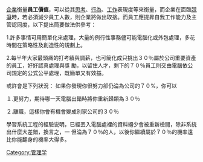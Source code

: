 {{Unreferenced|time=2017-12-11T13:00:41+00:00}}
[[企業|企業]]衡量'''員工價值'''，可以從其[[思考|思考]]、[[行為|行為]]、[[工作|工作]]表現度等來衡量，而企業在面臨[[競爭|競爭]]時，若必須減少員工人數，則企業將做出取捨。而員工應提昇自我工作能力及主管認同度，以下提出簡要做法供參考：

1.許多事情可用簡單化來處理，大量的例行性事務儘可能電腦化或外包處理，多花時間在策略性及創造性的規劃上。 

2.每半年大家最頭痛的打考績與調薪，也可簡化成只挑出３０％屬於公司重要資產的員工，好好認真處理與獎 
勵，以留住人才，剩下的７０％員工則交由電腦依公司規定的公式公平處理，既簡單又有效益。 
 
或許會是下列狀況： 
如果你發現你很努力卻仍淪為公司的７０%，你可以

１.更努力，期待哪一天電腦出錯時將你重新歸類為３０％ 

２.離職，這樣你會有機會變成別家公司的３０％ 

學習系統工程的經驗说明，已經丟入電腦處裡的資料絕少會被重新檢閱，除非系統出什麼大差錯，換言之，一 
但淪為７０％的人，以後你繼續屬於７０％的機率遠比你能翻身的機率大得多。
{{mgmt-stub}}
[[Category:管理学|Category:管理学]]
